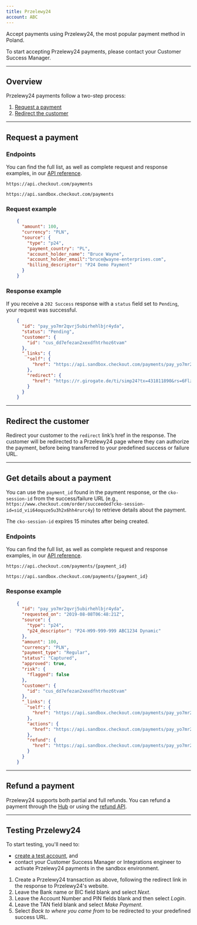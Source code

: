 ```yaml
---
title: Przelewy24
account: ABC
---
```


Accept payments using Przelewy24, the most popular payment method in Poland.

<TipBox variant="info">

To start accepting Przelewy24 payments, please contact your Customer Success Manager.

</TipBox>

---

## Overview

Przelewy24 payments follow a two-step process:

1.  [Request a payment](/payments/payment-methods/bank-transfers/przelewy-24#Request_a_payment)
2.  [Redirect the customer](/payments/payment-methods/bank-transfers/przelewy-24#Redirect_the_customer)

---

## Request a payment

### Endpoints

You can find the full list, as well as complete request and response examples, in our [API reference](https://api-reference.checkout.com/).

<tabs>
<tab title="Live" active>
<LineCodeWrapper type="post">

`https://api.checkout.com/payments`

</LineCodeWrapper>
</tab>
<tab title="Sandbox">
<LineCodeWrapper type="post">

`https://api.sandbox.checkout.com/payments`

</LineCodeWrapper>
</tab>
</tabs>

### Request example

```json
    {
      "amount": 100,
      "currency": "PLN",
      "source": {
        "type": "p24",
        "payment_country": "PL",
        "account_holder_name": "Bruce Wayne",
        "account_holder_email":"bruce@wayne-enterprises.com",
        "billing_descriptor": "P24 Demo Payment"
      }
    }
```

### Response example

If you receive a `202 Success` response with a `status` field set to `Pending`, your request was successful.

```json
    {
      "id": "pay_yo7mr2qvrj5ubirhehlbjr4yda",
      "status": "Pending",
      "customer": {
        "id": "cus_dd7efezan2xexdfhtrhoz6tvam"
      },
      "_links": {
        "self": {
          "href": "https://api.sandbox.checkout.com/payments/pay_yo7mr2qvrj5ubirhehlbjr4yda"
        },
        "redirect": {
          "href": "https://r.girogate.de/ti/simp24?tx=431811890&rs=6FlzR3BeW8SvfX4U0H7weTEkDPSWJBVb&cs=dfcf0cab1a0522652133e8dc0302cdcae683ac07f1317b3db6450893ce007831"
        }
      }
    }
```

---

## Redirect the customer

Redirect your customer to the `redirect` link’s href in the response. The customer will be redirected to a Przelewy24 page where they can authorize the payment, before being transferred to your predefined success or failure URL.

---

## Get details about a payment

You can use the `payment_id` found in the payment response, or the `cko-session-id` from the success/failure URL (e.g., `https://www.checkout.com/order/succeeded?cko-session-id=sid_vii64oquze5u3h2x6hh4rurc4y`) to retrieve details about the payment.

<TipBox variant="note">

The `cko-session-id` expires 15 minutes after being created.

</TipBox>

### Endpoints

You can find the full list, as well as complete request and response examples, in our [API reference](https://api-reference.checkout.com/).

<tabs>
<tab title="Live" active>
<LineCodeWrapper type="get">

`https://api.checkout.com/payments/{payment_id}`

</LineCodeWrapper>
</tab>
<tab title="Sandbox">
<LineCodeWrapper type="get">

`https://api.sandbox.checkout.com/payments/{payment_id}`

</LineCodeWrapper>
</tab>
</tabs>

### Response example

```json
    {
      "id": "pay_yo7mr2qvrj5ubirhehlbjr4yda",
      "requested_on": "2019-08-08T06:48:21Z",
      "source": {
        "type": "p24",
        "p24_descriptor": "P24-H99-999-999 ABC1234 Dynamic"
      },
      "amount": 100,
      "currency": "PLN",
      "payment_type": "Regular",
      "status": "Captured",
      "approved": true,
      "risk": {
        "flagged": false
      },
      "customer": {
        "id": "cus_dd7efezan2xexdfhtrhoz6tvam"
      },
      "_links": {
        "self": {
          "href": "https://api.sandbox.checkout.com/payments/pay_yo7mr2qvrj5ubirhehlbjr4yda"
        },
        "actions": {
          "href": "https://api.sandbox.checkout.com/payments/pay_yo7mr2qvrj5ubirhehlbjr4yda/actions"
        },
        "refund": {
          "href": "https://api.sandbox.checkout.com/payments/pay_yo7mr2qvrj5ubirhehlbjr4yda/refunds"
        }
      }
    }
```

---

## Refund a payment

Przelewy24 supports both partial and full refunds. You can refund a payment through the [Hub](https://hub.checkout.com/v2) or using the [refund API](/payments/manage-payments/refund-a-payment).

---

## Testing Przelewy24

<TipBox variant="note">

To start testing, you'll need to:

*   [create a test account](https://www.checkout.com/get-test-account), and
*   contact your Customer Success Manager or Integrations engineer to activate Przelewy24 payments in the sandbox environment.

</TipBox>

1.  Create a Przelewy24 transaction as above, following the redirect link in the response to Przelewy24's website.
2.  Leave the Bank name or BIC field blank and select _Next_.
3.  Leave the Account Number and PIN fields blank and then select _Login_.
4.  Leave the TAN field blank and select _Make Payment_.
5.  Select _Back to where you came from_ to be redirected to your predefined success URL.

